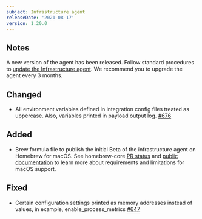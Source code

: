 ```yaml
---
subject: Infrastructure agent
releaseDate: '2021-08-17'
version: 1.20.0
---
```


## Notes
A new version of the agent has been released. Follow standard procedures to [update the Infrastructure agent](/docs/infrastructure/install-configure-manage-infrastructure/update-or-uninstall/update-infrastructure-agent).
We recommend you to upgrade the agent every 3 months.

## Changed
* All environment variables defined in integration config files treated as uppercase. Also, variables printed in payload output log. [#676](https://github.com/newrelic/infrastructure-agent/pull/676)

## Added 
*  Brew formula file to publish the initial Beta of the infrastructure agent on Homebrew for macOS. See homebrew-core [PR status](https://github.com/Homebrew/homebrew-core/pull/82746) and [public documentation](https://docs.newrelic.com/docs/infrastructure/install-infrastructure-agent/get-started/install-infrastructure-agent/) to learn more about requirements and limitations for macOS support. 

## Fixed
* Certain configuration settings printed as memory addresses instead of values, in example, enable_process_metrics [#647](https://github.com/newrelic/infrastructure-agent/pull/647)

